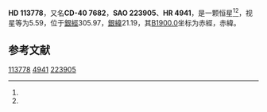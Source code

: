 {{Starbox begin
| name = HD 113778
}}
{{Starbox observe
| epoch = [[J2000.0|J2000.0]]
| constell = {{星座名待查}}<ref name=SIMBAD>{{cite web
 | url=http://simbad.u-strasbg.fr/simbad/sim-id?Ident=HR+4941
 | title =Pulsating variable Star
 | publisher=Centre de Données astronomiques de Strasbourg
 | work=SIMBAD
 | accessdate=2012-07-13}}</ref><ref name=DATA>{{cite web
 | url=http://vizier.u-strasbg.fr/viz-bin/VizieR-5?-out.add=.&-source=5050&-corr=PK=HR&-out.max=9999&HR=4941
 | title=VizieR Detailed Page
 | accessdate=2012-07-13
 | archive-date=2019-02-16
 | archive-url=https://web.archive.org/web/20190216081018/http://vizier.u-strasbg.fr/viz-bin/VizieR-5?-out.add=.&-source=5050&-corr=PK=HR&-out.max=9999&HR=4941
 | dead-url=no
 }}</ref>
| 星官 = 
| ra = {{RA|13|6|35.1}}<ref name=SIMBAD /><ref name=DATA />
| dec = {{DEC|-41|35|19}}<ref name=SIMBAD /><ref name=DATA />
| appmag_v = 5.59<ref name=SIMBAD /><ref name=DATA />
}}
{{Starbox character
| class = K0II-III<ref name=SIMBAD /><ref name=DATA />
| b-v = 1.05<ref name=SIMBAD /><ref name=DATA />
| u-b = <ref name=SIMBAD /><ref name=DATA />
| r-i = <ref name=SIMBAD /><ref name=DATA />
| variable = 
}}
{{Starbox astrometry
| radial_v = 
| prop_mo_ra = 2
| parallax = 
| p_error = 
}}
{{Starbox catalog
| names =CD-40 7682，[[SAO星表|SAO]] 223905，[[HD星表|HD]] 113778，[[HR星表|HR]] 4941}}
{{Starbox reference |Simbad=HR+4941}}
{{Starbox end}}

'''HD 113778'''，又名'''CD-40 7682'''，'''SAO 223905'''、'''HR 4941'''，是一颗恒星<ref name=SIMBAD /><ref name=DATA />，视星等为5.59，位于[[銀道座標系|銀經]]305.97，[[銀道座標系|銀緯]]21.19，其[[B1900.0|B1900.0]]坐标为赤經{{RA|13|0|55}}，赤緯{{DEC|-41|21.19|9}}。

== 参考文献 ==
{{reflist}}

{{star-stub}}

[[Category:HD和HDE天體|113778]]
[[Category:HR天體|4941]]
[[Category:SAO天體|223905]]